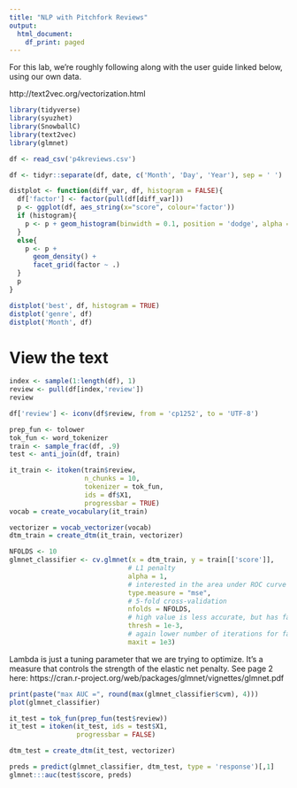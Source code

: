 ```yaml
---
title: "NLP with Pitchfork Reviews"
output:
  html_document:
    df_print: paged
---
```


For this lab, we're roughly following along with the user guide linked below, using our own data.

http://text2vec.org/vectorization.html

```r
library(tidyverse)
library(syuzhet)
library(SnowballC)
library(text2vec)
library(glmnet)
```

```r
df <- read_csv('p4kreviews.csv')
```

```r
df <- tidyr::separate(df, date, c('Month', 'Day', 'Year'), sep = ' ')
```

```r
distplot <- function(diff_var, df, histogram = FALSE){
  df['factor'] <- factor(pull(df[diff_var]))
  p <- ggplot(df, aes_string(x="score", colour='factor'))
  if (histogram){
    p <- p + geom_histogram(binwidth = 0.1, position = 'dodge', alpha = 0.5)
  }
  else{
    p <- p + 
      geom_density() +
      facet_grid(factor ~ .)
  }
  p
}
```

```r
distplot('best', df, histogram = TRUE)
distplot('genre', df)
distplot('Month', df)
```
# View the text

```r
index <- sample(1:length(df), 1)
review <- pull(df[index,'review'])
review
```

```r
df['review'] <- iconv(df$review, from = 'cp1252', to = 'UTF-8')
```

```r
prep_fun <- tolower
tok_fun <- word_tokenizer
train <- sample_frac(df, .9)
test <- anti_join(df, train)

it_train <- itoken(train$review,
                   n_chunks = 10,
                   tokenizer = tok_fun,
                   ids = df$X1,
                   progressbar = TRUE)
vocab = create_vocabulary(it_train)
```

```r
vectorizer = vocab_vectorizer(vocab)
dtm_train = create_dtm(it_train, vectorizer)
```

```r
NFOLDS <- 10
glmnet_classifier <- cv.glmnet(x = dtm_train, y = train[['score']], 
                              # L1 penalty
                              alpha = 1,
                              # interested in the area under ROC curve
                              type.measure = "mse",
                              # 5-fold cross-validation
                              nfolds = NFOLDS,
                              # high value is less accurate, but has faster training
                              thresh = 1e-3,
                              # again lower number of iterations for faster training
                              maxit = 1e3)

```

Lambda is just a tuning parameter that we are trying to optimize. It's a measure that controls the strength of the elastic net penalty. See page 2 here:
https://cran.r-project.org/web/packages/glmnet/vignettes/glmnet.pdf
```r
print(paste("max AUC =", round(max(glmnet_classifier$cvm), 4)))
plot(glmnet_classifier)
```

```r
it_test = tok_fun(prep_fun(test$review))
it_test = itoken(it_test, ids = test$X1, 
                 progressbar = FALSE)

dtm_test = create_dtm(it_test, vectorizer)

preds = predict(glmnet_classifier, dtm_test, type = 'response')[,1]
glmnet:::auc(test$score, preds)
```